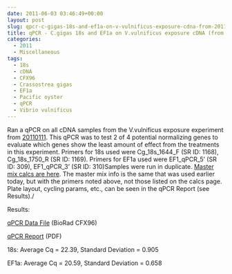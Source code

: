 ```yaml
---
date: 2011-06-03 03:46:49+00:00
layout: post
slug: qpcr-c-gigas-18s-and-ef1a-on-v-vulnificus-exposure-cdna-from-20110311
title: qPCR - C.gigas 18s and EF1a on V.vulnificus exposure cDNA (from 20110311)
categories:
  - 2011
  - Miscellaneous
tags:
  - 18s
  - cDNA
  - CFX96
  - Crassostrea gigas
  - EF1a
  - Pacific oyster
  - qPCR
  - Vibrio vulnificus
---
```


Ran a qPCR on all cDNA samples from the V.vulnificus exposure experiment from [20110111](https://robertslab.github.io/sams-notebook/posts/2011/2011-01-11-gigas-bacterial-challenge-1hr-3hr-challenges-with-vibrio-vulnificus.html). This qPCR was to test 2 of 4 potential normalizing genes to evaluate which genes show the least amount of effect from the treatments in this experiment. Primers for 18s used were Cg_18s_1644_F (SR ID: 1168), Cg_18s_1750_R (SR ID: 1169). Primers for EF1a used were EF1_qPCR_5' (SR ID: 309), EF1_qPCR_3' (SR ID: 310)Samples were run in duplicate. [Master mix calcs are here](https://eagle.fish.washington.edu/Arabidopsis/Notebook%20Workup%20Files/20110602-01.jpg). The master mix info is the same that was used earlier today, but with the primers noted above, not those listed on the calcs page. Plate layout, cycling params, etc., can be seen in the qPCR Report (see Results)./

Results:

[qPCR Data File](https://eagle.fish.washington.edu/Arabidopsis/qPCR/CFX96/Roberts%20Lab_2011-06-02%2016-55-26_CC009827.pcrd) (BioRad CFX96)

[qPCR Report](https://eagle.fish.washington.edu/Arabidopsis/qPCR/CFX96/Roberts%20Lab_2011-06-02%2016-55-26_CC009827.pdf) (PDF)

18s: Average Cq = 22.39, Standard Deviation = 0.905

EF1a: Average Cq = 20.59, Standard Deviation = 0.658
